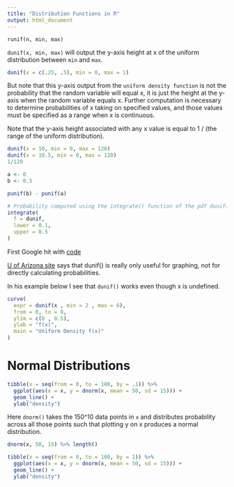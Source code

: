 ```yaml
---
title: "Distribution Functions in R"
output: html_document
---
```


`runif(n, min, max)`

`dunif(x, min, max)` will output the y-axis height at x of the uniform distribution between `min` and `max`. 

```r
dunif(x = c(.25, .5), min = 0, max = 1)
```

But note that this y-axis output from the `uniform density function` is not the probability that the random variable will equal x, it is just the height at the y-axis when the random variable equals x. Further computation is necessary to determine probabilities of x taking on specified values, and those values must be specified as a range when x is continuous. 

Note that the y-axis height associated with any x value is equal to 1 / (the range of the uniform distribution).
```r
dunif(x = 10, min = 0, max = 120)
dunif(x = 10.5, min = 0, max = 120)
1/120
```

```r
a <- 0
b <- 0.5

punif(b) - punif(a)
```

```r
# Probability computed using the integrate() function of the pdf dunif()
integrate(
  f = dunif, 
  lower = 0.1, 
  upper = 0.5
)
```

First Google hit with [code](http://faculty.las.illinois.edu/lylek/Chico/pdf&calc.html)

[U of Arizona site](http://www.u.arizona.edu/~kuchi/Courses/MAT167/Files/LH_LEC.0420.RandVars.Normal.pdf) says that dunif() is really only useful for graphing, not for directly calculating probabilities. 

In his example below I see that `dunif()` works even though x is undefined. 
```r
curve( 
  expr = dunif(x , min = 2 , max = 6), 
  from = 0, to = 8,
  ylim = c(0 , 0.5), 
  ylab = "f(x)", 
  main = "Uniform Density f(x)"
)
```

# Normal Distributions
```r
tibble(x = seq(from = 0, to = 100, by = .1)) %>% 
  ggplot(aes(x = x, y = dnorm(x, mean = 50, sd = 15))) +
  geom_line() +
  ylab("density")
```

Here `dnorm()` takes the 150^10 data points in `x` and distributes probability across all those points such that plotting y on x produces a normal distribution. 

```r
dnorm(x, 50, 15) %>% length()
```

```r
tibble(x = seq(from = 0, to = 100, by = 1)) %>% 
  ggplot(aes(x = x, y = dnorm(x, mean = 50, sd = 15))) +
  geom_line() +
  ylab("density")
```



